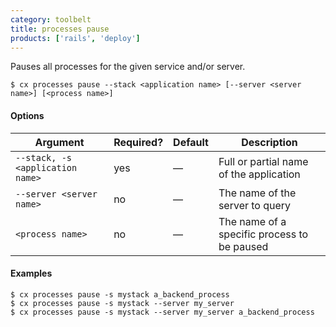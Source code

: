 ```yaml
---
category: toolbelt
title: processes pause
products: ['rails', 'deploy']
---
```


Pauses all processes for the given service and/or server.

```shell
$ cx processes pause --stack <application name> [--server <server name>] [<process name>]
```

#### Options

| Argument | Required? | Default | Description |
|  ---  |  ---  |  ---  |  ---  |
| `--stack, -s <application name>` | yes | — | Full or partial name of the application |
| `--server <server name>` | no | — | The name of the server to query |
| `<process name>` | no | — | The name of a specific process to be paused |

#### Examples

```shell
$ cx processes pause -s mystack a_backend_process
$ cx processes pause -s mystack --server my_server
$ cx processes pause -s mystack --server my_server a_backend_process
```

